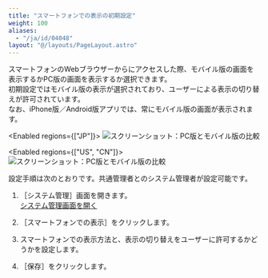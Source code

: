 ```yaml
---
title: "スマートフォンでの表示の初期設定"
weight: 100
aliases:
  - "/ja/id/04048"
layout: "@/layouts/PageLayout.astro"
---
```




スマートフォンのWebブラウザーから<Kintone />にアクセスした際、モバイル版の画面を表示するかPC版の画面を表示するか選択できます。  
初期設定ではモバイル版の表示が選択されており、ユーザーによる表示の切り替えが許可されています。  
なお、iPhone版／Android版アプリでは、常にモバイル版の画面が表示されます。

<Enabled regions={["JP"]}>
<Img src="/k/kintone/img-ja/mobile_defaultview_img1.png" alt="スクリーンショット：PC版とモバイル版の比較" />

</Enabled>

<Enabled regions={["US", "CN"]}>
<Img src="/k/kintone/img-ja/mobile_defaultview_img1_uscn.png" alt="スクリーンショット：PC版とモバイル版の比較" />

</Enabled>

設定手順は次のとおりです。<Slash />共通管理者と<Kintone />のシステム管理者が設定可能です。

1. <Wovn>［<Kintone />システム管理］</Wovn>画面を開きます。  
  [<Kintone />システム管理画面を開く](/k/ja/id/04046.html)

1. <Wovn>［スマートフォンでの表示］</Wovn>をクリックします。

1. スマートフォンでの表示方法と、表示の切り替えをユーザーに許可するかどうかを設定します。

1. <Wovn>［保存］</Wovn>をクリックします。
